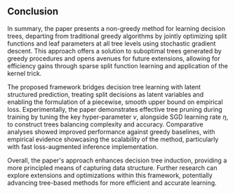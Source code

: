 ## Conclusion

In summary, the paper presents a non-greedy method for learning decision trees, departing from traditional greedy algorithms by jointly optimizing split functions and leaf parameters at all tree levels using stochastic gradient descent. This approach offers a solution to suboptimal trees generated by greedy procedures and opens avenues for future extensions, allowing for efficiency gains through sparse split function learning and application of the kernel trick.

The proposed framework bridges decision tree learning with latent structured prediction, treating split decisions as latent variables and enabling the formulation of a piecewise, smooth upper bound on empirical loss. Experimentally, the paper demonstrates effective tree pruning during training by tuning the key hyper-parameter $v$, alongside SGD learning rate $\eta$, to construct trees balancing complexity and accuracy. Comparative analyses showed improved performance against greedy baselines, with empirical evidence showcasing the scalability of the method, particularly with fast loss-augmented inference implementation.

Overall, the paper's approach enhances decision tree induction, providing a more principled means of capturing data structure. Further research can explore extensions and optimizations within this framework, potentially advancing tree-based methods for more efficient and accurate learning.
